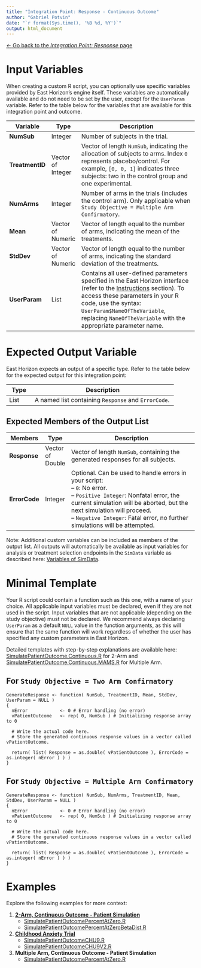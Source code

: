 ```yaml
---
title: "Integration Point: Response - Continuous Outcome"
author: "Gabriel Potvin"
date: "`r format(Sys.time(), '%B %d, %Y')`"
output: html_document
---
```


[$\leftarrow$ Go back to the *Integration Point: Response* page](IntegrationPointResponse.html)

# Input Variables

When creating a custom R script, you can optionally use specific variables provided by East Horizon's engine itself. These variables are automatically available and do not need to be set by the user, except for the `UserParam` variable. Refer to the table below for the variables that are available for this integration point and outcome.

| **Variable**   | **Type** | **Description**                                                                 |
|----------------|--------------|---------------------------------------------------------------------------------|
|**NumSub**|Integer|Number of subjects in the trial.|
|**TreatmentID**|Vector of Integer|Vector of length `NumSub`, indicating the allocation of subjects to arms. Index `0` represents placebo/control. For example, `[0, 0, 1]` indicates three subjects: two in the control group and one experimental.|
|**NumArms**|Integer|Number of arms in the trials (includes the control arm). Only applicable when `Study Objective = Multiple Arm Confirmatory`.|
|**Mean**|Vector of Numeric|Vector of length equal to the number of arms, indicating the mean of the treatments.|
|**StdDev**|Vector of Numeric|Vector of length equal to the number of arms, indicating the standard deviation of the treatments.|
| **UserParam**  | List     | Contains all user-defined parameters specified in the East Horizon interface (refer to the [Instructions](IntegrationPointResponse.html#instructions) section). To access these parameters in your R code, use the syntax: `UserParam$NameOfTheVariable`, replacing `NameOfTheVariable` with the appropriate parameter name.|

# Expected Output Variable

East Horizon expects an output of a specific type. Refer to the table below for the expected output for this integration point:

| **Type**  | **Description**                                                                                  |
|------------------|--------------------------------------------------------------------------------------------------|
| List  | A named list containing `Response` and `ErrorCode`.                    |

## Expected Members of the Output List

| **Members**     | **Type**  | **Description**                                                                                  |
|----------------|--------------|---------------------------------------------------------------------------------|
| **Response**   | Vector of Double  | Vector of length `NumSub`, containing the generated responses for all subjects.                  |
| **ErrorCode**   | Integer  | Optional. Can be used to handle errors in your script:<br>– `0`: No error.<br> – `Positive Integer`: Nonfatal error, the current simulation will be aborted, but the next simulation will proceed.<br>– `Negative Integer`: Fatal error, no further simulations will be attempted.                  |

Note: Additional custom variables can be included as members of the output list. All outputs will automatically be available as input variables for analysis or treatment selection endpoints in the `SimData` variable as described here: [Variables of SimData](VariablesOfSimData.html).

# Minimal Template

Your R script could contain a function such as this one, with a name of your choice. All applicable input variables must be declared, even if they are not used in the script. Input variables that are not applicable (depending on the study objective) must not be declared. We recommend always declaring `UserParam` as a default `NULL` value in the function arguments, as this will ensure that the same function will work regardless of whether the user has specified any custom parameters in East Horizon.

Detailed templates with step-by-step explanations are available here: [SimulatePatientOutcome.Continuous.R](https://github.com/Cytel-Inc/CyneRgy/blob/main/inst/Templates/SimulatePatientOutcome.Continuous.R) for 2-Arm and [SimulatePatientOutcome.Continuous.MAMS.R](https://github.com/Cytel-Inc/CyneRgy/blob/main/inst/Templates/SimulatePatientOutcome.Continuous.MAMS.R) for Multiple Arm.

## For `Study Objective = Two Arm Confirmatory`

```
GenerateResponse <- function( NumSub, TreatmentID, Mean, StdDev, UserParam = NULL )
{
  nError        	<- 0 # Error handling (no error)
  vPatientOutcome 	<- rep( 0, NumSub ) # Initializing response array to 0	
  
  # Write the actual code here.
  # Store the generated continuous response values in a vector called vPatientOutcome.

  return( list( Response = as.double( vPatientOutcome ), ErrorCode = as.integer( nError ) ) )
}
```

## For `Study Objective = Multiple Arm Confirmatory`

```
GenerateResponse <- function( NumSub, NumArms, TreatmentID, Mean, StdDev, UserParam = NULL )
{
  nError        	<- 0 # Error handling (no error)
  vPatientOutcome 	<- rep( 0, NumSub ) # Initializing response array to 0	
  
  # Write the actual code here.
  # Store the generated continuous response values in a vector called vPatientOutcome.

  return( list( Response = as.double( vPatientOutcome ), ErrorCode = as.integer( nError ) ) )
}
```

# Examples

Explore the following examples for more context:

1. [**2-Arm, Continuous Outcome - Patient Simulation**](2ArmNormalOutcomePatientSimulationDescription.html)
    - [SimulatePatientOutcomePercentAtZero.R](https://github.com/Cytel-Inc/CyneRgy/blob/main/inst/Examples/2ArmNormalOutcomePatientSimulation/R/SimulatePatientOutcomePercentAtZero.R)
    - [SimulatePatientOutcomePercentAtZeroBetaDist.R](https://github.com/Cytel-Inc/CyneRgy/blob/main/inst/Examples/2ArmNormalOutcomePatientSimulation/R/SimulatePatientOutcomePercentAtZeroBetaDist.R)
2. [**Childhood Anxiety Trial**](ChildhoodAnxiety.html)
    - [SimulatePatientOutcomeCHU9.R](https://github.com/Cytel-Inc/CyneRgy/blob/main/inst/Examples/ChildhoodAnxiety/R/SimulatePatientOutcomeCHU9.R)
    - [SimulatePatientOutcomeCHU9V2.R](https://github.com/Cytel-Inc/CyneRgy/blob/main/inst/Examples/ChildhoodAnxiety/R/SimulatePatientOutcomeCHU9V2.R)
3. **Multiple Arm, Continuous Outcome - Patient Simulation**
    - [SimulatePatientOutcomePercentAtZero.R](https://github.com/Cytel-Inc/CyneRgy/blob/main/inst/Examples/MultiArmOutcomePatientSimulation/Normal/R/SimulatePatientOutcomePercentAtZero.R)
